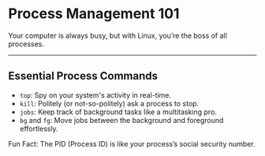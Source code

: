 # Process Management 101

Your computer is always busy, but with Linux, you’re the boss of all processes.

---

## Essential Process Commands

- `top`: Spy on your system's activity in real-time.
- `kill`: Politely (or not-so-politely) ask a process to stop.
- `jobs`: Keep track of background tasks like a multitasking pro.
- `bg` and `fg`: Move jobs between the background and foreground effortlessly.

Fun Fact: The PID (Process ID) is like your process’s social security number.
